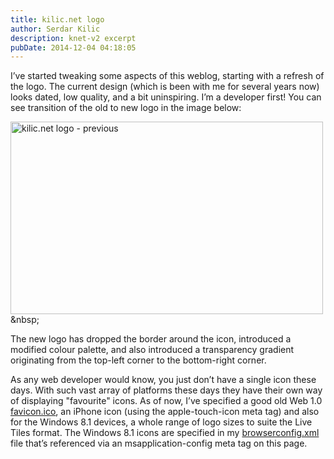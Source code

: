 ```yaml
---
title: kilic.net logo
author: Serdar Kilic
description: knet-v2 excerpt
pubDate: 2014-12-04 04:18:05
---
```


I’ve started tweaking some aspects of this weblog, starting with a refresh of the logo. The current design (which is been with me for several years now) looks dated, low quality, and a bit uninspiring. I’m a developer first! You can see transition of the old to new logo in the image below: </p><a title="kilic.net logo - previous by Serdar Kilic, on Flickr" href="https://www.flickr.com/photos/serdar/15756872787"><img alt="kilic.net logo - previous" src="https://farm8.staticflickr.com/7487/15756872787_d9a27353d0.jpg" width="500" height="308"></a> 
&amp;nbsp;

The new logo has dropped the border around the icon, introduced a modified colour palette, and also introduced a transparency gradient originating from the top-left corner to the bottom-right corner.</p> 
As any web developer would know, you just don’t have a single icon these days. With such vast array of platforms these days they have their own way of displaying "favourite" icons. As of now, I’ve specified a good old Web 1.0 <a href="http://kilic.net/favicon.ico">favicon.ico</a>, an iPhone icon (using the apple-touch-icon meta tag) and also for the Windows 8.1 devices, a whole range of logo sizes to suite the Live Tiles format. The Windows 8.1 icons are specified in my <a href="http://kilic.net/browserconfig.xml">browserconfig.xml</a> file that’s referenced via an msapplication-config meta tag on this page.